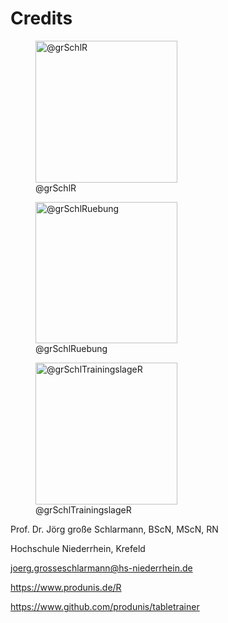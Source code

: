 # Credits {.unnumbered}


:::{layout-ncol=3 fig-env="figure*"}
 
![@grSchlR](images/RBuch.png){width=60mm}

![@grSchlRuebung](images/AngewandteUebungen.png){width=60mm}


![@grSchlTrainingslageR](images/trainingslageR.png){width=60mm}
:::

\vfill

Prof. Dr. Jörg große Schlarmann, BScN, MScN, RN

Hochschule Niederrhein, Krefeld

[joerg.grosseschlarmann@hs-niederrhein.de](mailto:joerg.grosseschlarmann@hs-niederrhein.de)

<https://www.produnis.de/R>

<https://www.github.com/produnis/tabletrainer>
